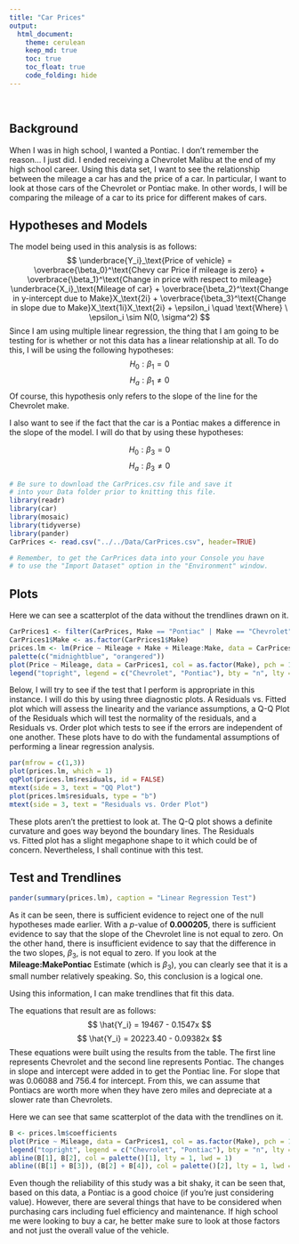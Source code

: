 ```yaml
---
title: "Car Prices"
output: 
  html_document:
    theme: cerulean
    keep_md: true
    toc: true
    toc_float: true
    code_folding: hide
---
```


<br>

## Background

When I was in high school, I wanted a Pontiac. I don't remember the reason... I just did. I ended receiving a Chevrolet Malibu at the end of my high school career. Using this data set, I want to see the relationship between the mileage a car has and the price of a car. In particular, I want to look at those cars of the Chevrolet or Pontiac make. In other words, I will be comparing the mileage of a car to its price for different makes of cars.  

## Hypotheses and Models

The model being used in this analysis is as follows:
$$
\underbrace{Y_i}_\text{Price of vehicle} = \overbrace{\beta_0}^\text{Chevy car Price if mileage is zero} + \overbrace{\beta_1}^\text{Change in price with respect to mileage} \underbrace{X_i}_\text{Mileage of car} + \overbrace{\beta_2}^\text{Change in y-intercept due to Make}X_\text{2i} + \overbrace{\beta_3}^\text{Change in slope due to Make}X_\text{1i}X_\text{2i} + \epsilon_i \quad \text{Where} \ \epsilon_i \sim N(0, \sigma^2)
$$
Since I am using multiple linear regression, the thing that I am going to be testing for is whether or not this data has a linear relationship at all. To do this, I will be using the following hypotheses:
$$
H_0: \beta_1 = 0
$$
$$
H_a: \beta_1 \neq 0
$$
Of course, this hypothesis only refers to the slope of the line for the Chevrolet make.

I also want to see if the fact that the car is a Pontiac makes a difference in the slope of the model. I will do that by using these hypotheses:

$$
H_0: \beta_3 = 0
$$
$$
H_a: \beta_3 \neq 0
$$


```r
# Be sure to download the CarPrices.csv file and save it
# into your Data folder prior to knitting this file.
library(readr)
library(car)
library(mosaic)
library(tidyverse)
library(pander)
CarPrices <- read.csv("../../Data/CarPrices.csv", header=TRUE)

# Remember, to get the CarPrices data into your Console you have
# to use the "Import Dataset" option in the "Environment" window.
```
## Plots
Here we can see a scatterplot of the data without the trendlines drawn on it.  
```r
CarPrices1 <- filter(CarPrices, Make == "Pontiac" | Make == "Chevrolet")
CarPrices1$Make <- as.factor(CarPrices1$Make)
prices.lm <- lm(Price ~ Mileage + Make + Mileage:Make, data = CarPrices1)
palette(c("midnightblue", "orangered"))
plot(Price ~ Mileage, data = CarPrices1, col = as.factor(Make), pch = 16, main = "Cost Comparison based on Mileage for Chevrolet and Pontiac vehicles")
legend("topright", legend = c("Chevrolet", "Pontiac"), bty = "n", lty = 1, col = palette())
```


Below, I will try to see if the test that I perform is appropriate in this instance. I will do this by using three diagnostic plots. A Residuals vs. Fitted plot which will assess the linearity and the variance assumptions, a Q-Q Plot of the Residuals which will test the normality of the residuals, and a Residuals vs. Order plot which tests to see if the errors are independent of one another. These plots have to do with the fundamental assumptions of performing a linear regression analysis.

```r
par(mfrow = c(1,3))
plot(prices.lm, which = 1)
qqPlot(prices.lm$residuals, id = FALSE)
mtext(side = 3, text = "QQ Plot")
plot(prices.lm$residuals, type = "b")
mtext(side = 3, text = "Residuals vs. Order Plot")
```

These plots aren't the prettiest to look at. The Q-Q plot shows a definite curvature and goes way beyond the boundary lines. The Residuals vs. Fitted plot has a slight megaphone shape to it which could be of concern. Nevertheless, I shall continue with this test.

## Test and Trendlines

```r
pander(summary(prices.lm), caption = "Linear Regression Test")
```


As it can be seen, there is sufficient evidence to reject one of the null hypotheses made earlier. With a $p$-value of **0.000205**, there is sufficient evidence to say that the slope of the Chevrolet line is not equal to zero. On the other hand, there is insufficient evidence to say that the difference in the two slopes, $\beta_3$, is not equal to zero. If you look at the **Mileage:MakePontiac** Estimate (which is $\beta_3$), you can clearly see that it is a small number relatively speaking. So, this conclusion is a logical one.

Using this information, I can make trendlines that fit this data.

The equations that result are as follows:
$$
\hat{Y_i} = 19467 - 0.1547x 
$$
$$
\hat{Y_i} = 20223.40 - 0.09382x
$$
These equations were built using the results from the table. The first line represents Chevrolet and the second line represents Pontiac. The changes in slope and intercept were added in to get the Pontiac line. For slope that was 0.06088 and 756.4 for intercept. From this, we can assume that Pontiacs are worth more when they have zero miles and depreciate at a slower rate than Chevrolets.

Here we can see that same scatterplot of the data with the trendlines on it.
```r
B <- prices.lm$coefficients
plot(Price ~ Mileage, data = CarPrices1, col = as.factor(Make), pch = 16, main = "Cost Comparison based on Mileage for Chevrolet and Pontiac vehicles")
legend("topright", legend = c("Chevrolet", "Pontiac"), bty = "n", lty = 1, col = palette())
abline(B[1], B[2], col = palette()[1], lty = 1, lwd = 1)
abline((B[1] + B[3]), (B[2] + B[4]), col = palette()[2], lty = 1, lwd =1)
```

Even though the reliability of this study was a bit shaky, it can be seen that, based on this data, a Pontiac is a good choice (if you're just considering value). However, there are several things that have to be considered when purchasing cars including fuel efficiency and maintenance. If high school me were looking to buy a car, he better make sure to look at those factors and not just the overall value of the vehicle.